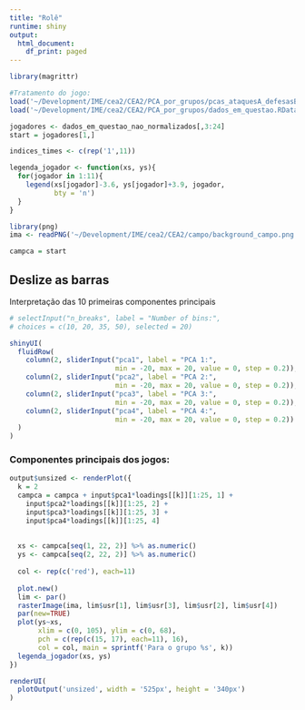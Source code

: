 ```yaml
---
title: "Rolê"
runtime: shiny
output:
  html_document:
    df_print: paged
---
```

    
```r
library(magrittr)

#Tratamento do jogo:
load('~/Development/IME/cea2/CEA2/PCA_por_grupos/pcas_ataquesA_defesasB.RData')
load('~/Development/IME/cea2/CEA2/PCA_por_grupos/dados_em_questao.RData')

jogadores <- dados_em_questao_nao_normalizados[,3:24]
start = jogadores[1,]

indices_times <- c(rep('1',11))

legenda_jogador <- function(xs, ys){
  for(jogador in 1:11){
    legend(xs[jogador]-3.6, ys[jogador]+3.9, jogador,
           bty = 'n')
  }
}

library(png)
ima <- readPNG('~/Development/IME/cea2/CEA2/campo/background_campo.png')

campca = start
```

Deslize as barras {.sidebar}
-----------------------------------------------------------------------
  
  Interpretação das 10 primeiras componentes principais

```r
# selectInput("n_breaks", label = "Number of bins:",
# choices = c(10, 20, 35, 50), selected = 20)

shinyUI(
  fluidRow(
    column(2, sliderInput("pca1", label = "PCA 1:",
                          min = -20, max = 20, value = 0, step = 0.2)),
    column(2, sliderInput("pca2", label = "PCA 2:",
                          min = -20, max = 20, value = 0, step = 0.2)),
    column(2, sliderInput("pca3", label = "PCA 3:",
                          min = -20, max = 20, value = 0, step = 0.2)),
    column(2, sliderInput("pca4", label = "PCA 4:",
                          min = -20, max = 20, value = 0, step = 0.2))
  )
)
```

### Componentes principais dos jogos:

```r
output$unsized <- renderPlot({
  k = 2
  campca = campca + input$pca1*loadings[[k]][1:25, 1] +
    input$pca2*loadings[[k]][1:25, 2] +
    input$pca3*loadings[[k]][1:25, 3] +
    input$pca4*loadings[[k]][1:25, 4]
  
  
  xs <- campca[seq(1, 22, 2)] %>% as.numeric()
  ys <- campca[seq(2, 22, 2)] %>% as.numeric()
  
  col <- rep(c('red'), each=11)
  
  plot.new()
  lim <- par()
  rasterImage(ima, lim$usr[1], lim$usr[3], lim$usr[2], lim$usr[4])
  par(new=TRUE)
  plot(ys~xs,
       xlim = c(0, 105), ylim = c(0, 68),
       pch = c(rep(c(15, 17), each=11), 16),
       col = col, main = sprintf('Para o grupo %s', k))
  legenda_jogador(xs, ys)
})

renderUI(
  plotOutput('unsized', width = '525px', height = '340px')
)
```
